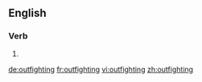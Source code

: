 ==English==

===Verb===
{{head|en}}

# {{present participle of|outfight}}

[[de:outfighting]]
[[fr:outfighting]]
[[vi:outfighting]]
[[zh:outfighting]]